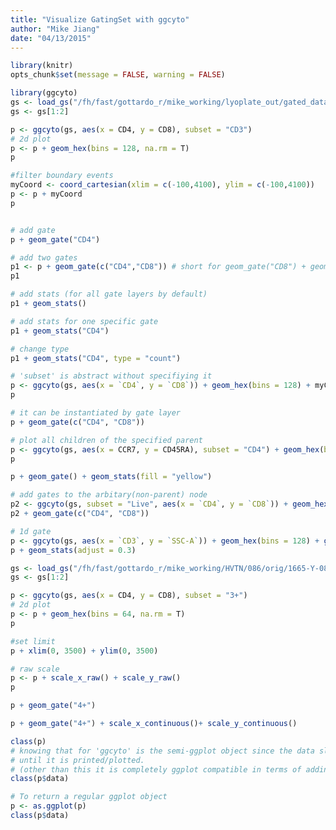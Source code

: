 ```yaml
---
title: "Visualize GatingSet with ggcyto"
author: "Mike Jiang"
date: "04/13/2015"
---
```


```r
library(knitr)
opts_chunk$set(message = FALSE, warning = FALSE)
```


```r
library(ggcyto)
gs <- load_gs("/fh/fast/gottardo_r/mike_working/lyoplate_out/gated_data/auto/gslist-tcell/D54tFo7RPl/")
gs <- gs[1:2]
```

```r
p <- ggcyto(gs, aes(x = CD4, y = CD8), subset = "CD3") 
# 2d plot
p <- p + geom_hex(bins = 128, na.rm = T)
p

#filter boundary events
myCoord <- coord_cartesian(xlim = c(-100,4100), ylim = c(-100,4100))
p <- p + myCoord
p


# add gate
p + geom_gate("CD4")

# add two gates
p1 <- p + geom_gate(c("CD4","CD8")) # short for geom_gate("CD8") + geom_gate("CD4")
p1

# add stats (for all gate layers by default)
p1 + geom_stats()

# add stats for one specific gate
p1 + geom_stats("CD4")

# change type
p1 + geom_stats("CD4", type = "count")
```

```r
# 'subset' is abstract without specifiying it
p <- ggcyto(gs, aes(x = `CD4`, y = `CD8`)) + geom_hex(bins = 128) + myCoord
p
```

```r

# it can be instantiated by gate layer
p + geom_gate(c("CD4", "CD8"))

# plot all children of the specified parent
p <- ggcyto(gs, aes(x = CCR7, y = CD45RA), subset = "CD4") + geom_hex(bins = 128) + myCoord
p

p + geom_gate() + geom_stats(fill = "yellow")

# add gates to the arbitary(non-parent) node
p2 <- ggcyto(gs, subset = "Live", aes(x = `CD4`, y = `CD8`)) + geom_hex(bins = 128) + myCoord
p2 + geom_gate(c("CD4", "CD8"))

# 1d gate
p <- ggcyto(gs, aes(x = `CD3`, y = `SSC-A`)) + geom_hex(bins = 128) + geom_gate("CD3")
p + geom_stats(adjust = 0.3)
```

```r
gs <- load_gs("/fh/fast/gottardo_r/mike_working/HVTN/086/orig/1665-Y-086/")
gs <- gs[1:2]
```

```r
p <- ggcyto(gs, aes(x = CD4, y = CD8), subset = "3+") 
# 2d plot
p <- p + geom_hex(bins = 64, na.rm = T)
p

#set limit
p + xlim(0, 3500) + ylim(0, 3500)

# raw scale
p <- p + scale_x_raw() + scale_y_raw()
p 

p + geom_gate("4+")

p + geom_gate("4+") + scale_x_continuous()+ scale_y_continuous()
```


```r
class(p)
# knowing that for 'ggcyto' is the semi-ggplot object since the data slot is NOT fortified to data.frame
# until it is printed/plotted.
# (other than this it is completely ggplot compatible in terms of adding layers and themes)
class(p$data)

# To return a regular ggplot object
p <- as.ggplot(p)
class(p$data)
```




